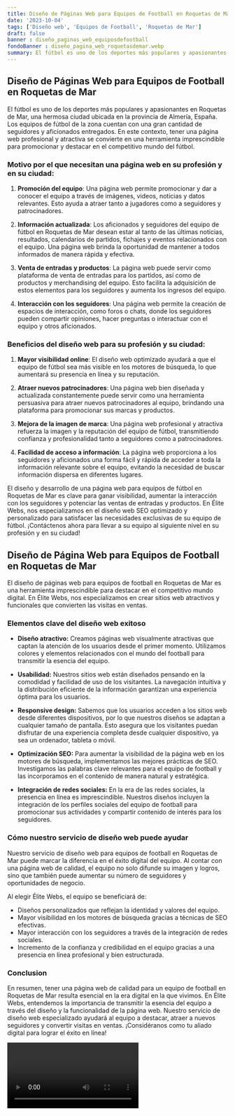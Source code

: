 ```yaml
---
title: Diseño de Páginas Web para Equipos de Football en Roquetas de Mar
date: '2023-10-04'
tags: ['Diseño web', 'Equipos de Football', 'Roquetas de Mar']
draft: false
banner : diseño_paginas_web_equiposdefootball
fondoBanner : diseño_pagina_web_roquetasdemar.webp
summary: El fútbol es uno de los deportes más populares y apasionantes en Roquetas de Mar, una hermosa ciudad ubicada en la provincia de Almería, España. Los equipos de fútbol de la zona cuentan con una gran cantidad de seguidores y aficionados entregados. En este contexto, tener una página web profesional y atractiva se convierte en una herramienta imprescindible para promocionar y destacar en el competitivo mundo del fútbol.
---
```


## Diseño de Páginas Web para Equipos de Football en Roquetas de Mar

El fútbol es uno de los deportes más populares y apasionantes en Roquetas de Mar, una hermosa ciudad ubicada en la provincia de Almería, España. Los equipos de fútbol de la zona cuentan con una gran cantidad de seguidores y aficionados entregados. En este contexto, tener una página web profesional y atractiva se convierte en una herramienta imprescindible para promocionar y destacar en el competitivo mundo del fútbol.

### Motivo por el que necesitan una página web en su profesión y en su ciudad:

1. **Promoción del equipo**: Una página web permite promocionar y dar a conocer el equipo a través de imágenes, videos, noticias y datos relevantes. Esto ayuda a atraer tanto a jugadores como a seguidores y patrocinadores.

2. **Información actualizada**: Los aficionados y seguidores del equipo de fútbol en Roquetas de Mar desean estar al tanto de las últimas noticias, resultados, calendarios de partidos, fichajes y eventos relacionados con el equipo. Una página web brinda la oportunidad de mantener a todos informados de manera rápida y efectiva.

3. **Venta de entradas y productos**: La página web puede servir como plataforma de venta de entradas para los partidos, así como de productos y merchandising del equipo. Esto facilita la adquisición de estos elementos para los seguidores y aumenta los ingresos del equipo.

4. **Interacción con los seguidores**: Una página web permite la creación de espacios de interacción, como foros o chats, donde los seguidores pueden compartir opiniones, hacer preguntas o interactuar con el equipo y otros aficionados.

### Beneficios del diseño web para su profesión y su ciudad:

1. **Mayor visibilidad online**: El diseño web optimizado ayudará a que el equipo de fútbol sea más visible en los motores de búsqueda, lo que aumentará su presencia en línea y su reputación.

2. **Atraer nuevos patrocinadores**: Una página web bien diseñada y actualizada constantemente puede servir como una herramienta persuasiva para atraer nuevos patrocinadores al equipo, brindando una plataforma para promocionar sus marcas y productos.

3. **Mejora de la imagen de marca**: Una página web profesional y atractiva refuerza la imagen y la reputación del equipo de fútbol, transmitiendo confianza y profesionalidad tanto a seguidores como a patrocinadores.

4. **Facilidad de acceso a información**: La página web proporciona a los seguidores y aficionados una forma fácil y rápida de acceder a toda la información relevante sobre el equipo, evitando la necesidad de buscar información dispersa en diferentes lugares.

El diseño y desarrollo de una página web para equipos de fútbol en Roquetas de Mar es clave para ganar visibilidad, aumentar la interacción con los seguidores y potenciar las ventas de entradas y productos. En Élite Webs, nos especializamos en el diseño web SEO optimizado y personalizado para satisfacer las necesidades exclusivas de su equipo de fútbol. ¡Contáctenos ahora para llevar a su equipo al siguiente nivel en su profesión y en su ciudad!

<GifSeo />

<Cta />

## Diseño de Página Web para Equipos de Football en Roquetas de Mar

El diseño de páginas web para equipos de football en Roquetas de Mar es una herramienta imprescindible para destacar en el competitivo mundo digital. En Élite Webs, nos especializamos en crear sitios web atractivos y funcionales que convierten las visitas en ventas.

### Elementos clave del diseño web exitoso

- **Diseño atractivo:** Creamos páginas web visualmente atractivas que captan la atención de los usuarios desde el primer momento. Utilizamos colores y elementos relacionados con el mundo del football para transmitir la esencia del equipo.

- **Usabilidad:** Nuestros sitios web están diseñados pensando en la comodidad y facilidad de uso de los visitantes. La navegación intuitiva y la distribución eficiente de la información garantizan una experiencia óptima para los usuarios.

- **Responsive design:** Sabemos que los usuarios acceden a los sitios web desde diferentes dispositivos, por lo que nuestros diseños se adaptan a cualquier tamaño de pantalla. Esto asegura que los visitantes puedan disfrutar de una experiencia completa desde cualquier dispositivo, ya sea un ordenador, tableta o móvil.

- **Optimización SEO:** Para aumentar la visibilidad de la página web en los motores de búsqueda, implementamos las mejores prácticas de SEO. Investigamos las palabras clave relevantes para el equipo de football y las incorporamos en el contenido de manera natural y estratégica.

- **Integración de redes sociales:** En la era de las redes sociales, la presencia en línea es imprescindible. Nuestros diseños incluyen la integración de los perfiles sociales del equipo de football para promocionar sus actividades y compartir contenido de interés para los seguidores.

### Cómo nuestro servicio de diseño web puede ayudar

Nuestro servicio de diseño web para equipos de football en Roquetas de Mar puede marcar la diferencia en el éxito digital del equipo. Al contar con una página web de calidad, el equipo no solo difunde su imagen y logros, sino que también puede aumentar su número de seguidores y oportunidades de negocio.

Al elegir Élite Webs, el equipo se beneficiará de:

- Diseños personalizados que reflejan la identidad y valores del equipo.
- Mayor visibilidad en los motores de búsqueda gracias a técnicas de SEO efectivas.
- Mayor interacción con los seguidores a través de la integración de redes sociales.
- Incremento de la confianza y credibilidad en el equipo gracias a una presencia en línea profesional y bien estructurada.

### Conclusion

En resumen, tener una página web de calidad para un equipo de football en Roquetas de Mar resulta esencial en la era digital en la que vivimos. En Élite Webs, entendemos la importancia de transmitir la esencia del equipo a través del diseño y la funcionalidad de la página web. Nuestro servicio de diseño web especializado ayudará al equipo a destacar, atraer a nuevos seguidores y convertir visitas en ventas. ¡Considéranos como tu aliado digital para lograr el éxito en línea!

<Video />

<CtaBot job='Equipos de Football' city='Roquetas de Mar'/>

<Gmaps query='Roquetas de Mar+españa+maps' />